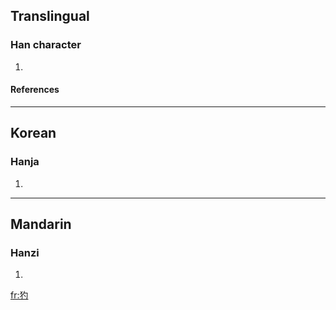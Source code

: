 ==Translingual==
===Han character===
{{Han char|rn=94|rad=犬|as=03|sn=6|four=|canj=大竹心戈 (KHPI)}}
# {{defn|Han|sort=犬03}}
====References====
{{Han ref|kx=0706.150|dkj=20249|dj=1119.070|hdz=21333.080|uh=72B3|ud=29363}}

----
==Korean==
===Hanja===
{{ko-hanja|hangeul=작|eumhun=|rv=jak|mr=chak|y=cak}}
# {{defn|Korean}}

----
==Mandarin==
===Hanzi===
{{cmn-hanzi|pin=[[án]] ([[an2]]), [[chuó]] ([[chuo2]]), [[hān]] ([[han1]]), [[jiàn]] ([[jian4]])|wg=an<sup>2</sup>, ch'o<sup>2</sup>, han<sup>1</sup>, chien<sup>4</sup>}}
# {{defn|Mandarin}}

[[fr:犳]]